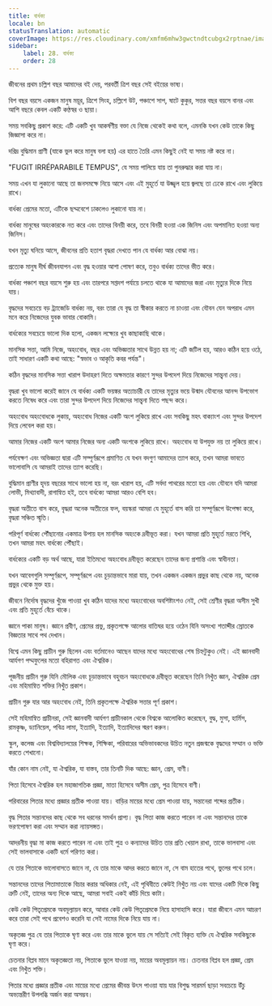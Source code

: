 ```yaml
---
title: বার্ধক্য
locale: bn
statusTranslation: automatic
coverImage: https://res.cloudinary.com/xmfm6mhw3gwctndtcubgx2rptnae/image/upload/v1740337243/small_cover_educacion_fundamental_a051170f1c.webp
sidebar:
    label: 28. বার্ধক্য
    order: 28
---
```

জীবনের প্রথম চল্লিশ বছর আমাদের বই দেয়, পরবর্তী ত্রিশ বছর সেই বইয়ের ভাষ্য।

বিশ বছর বয়সে একজন মানুষ ময়ূর, ত্রিশে সিংহ, চল্লিশে উট, পঞ্চাশে সাপ, ষাটে কুকুর, সত্তর বছর বয়সে বানর এবং আশি বছরে কেবল একটি কণ্ঠস্বর ও ছায়া।

সময় সবকিছু প্রকাশ করে: এটি একটি খুব আকর্ষণীয় বক্তা যে নিজে থেকেই কথা বলে, এমনকি যখন কেউ তাকে কিছু জিজ্ঞাসা করে না।

দরিদ্র বুদ্ধিমান প্রাণী (যাকে ভুল করে মানুষ বলা হয়) এর হাতে তৈরি এমন কিছুই নেই যা সময় নষ্ট করে না।

"FUGIT IRRÉPARABILE TEMPUS", যে সময় পালিয়ে যায় তা পুনরুদ্ধার করা যায় না।

সময় এখন যা লুকানো আছে তা জনসমক্ষে নিয়ে আসে এবং এই মুহূর্তে যা উজ্জ্বল হয়ে জ্বলছে তা ঢেকে রাখে এবং লুকিয়ে রাখে।

বার্ধক্য প্রেমের মতো, এটিকে ছদ্মবেশে ঢাকলেও লুকানো যায় না।

বার্ধক্য মানুষের অহংকারকে নত করে এবং তাদের বিনয়ী করে, তবে বিনয়ী হওয়া এক জিনিস এবং অপমানিত হওয়া অন্য জিনিস।

যখন মৃত্যু ঘনিয়ে আসে, জীবনের প্রতি হতাশ বৃদ্ধরা দেখতে পান যে বার্ধক্য আর বোঝা নয়।

প্রত্যেক মানুষ দীর্ঘ জীবনযাপন এবং বৃদ্ধ হওয়ার আশা পোষণ করে, তবুও বার্ধক্য তাদের ভীত করে।

বার্ধক্য পঞ্চাশ বছর বয়সে শুরু হয় এবং তারপরে সপ্তদশ পর্যায়ে চলতে থাকে যা আমাদের জরা এবং মৃত্যুর দিকে নিয়ে যায়।

বৃদ্ধদের সবচেয়ে বড় ট্র্যাজেডি বার্ধক্য নয়, বরং তারা যে বৃদ্ধ তা স্বীকার করতে না চাওয়া এবং যৌবন যেন অপরাধ এমন মনে করে নিজেদের যুবক ভাবার বোকামি।

বার্ধক্যের সবচেয়ে ভালো দিক হলো, একজন লক্ষ্যের খুব কাছাকাছি থাকে।

মানসিক সত্তা, আমি নিজে, অহংবোধ, বছর এবং অভিজ্ঞতার সাথে উন্নত হয় না; এটি জটিল হয়, আরও কঠিন হয়ে ওঠে, তাই সাধারণ একটি কথা আছে: "স্বভাব ও আকৃতি কবর পর্যন্ত"।

কঠিন বৃদ্ধদের মানসিক সত্তা খারাপ উদাহরণ দিতে অক্ষমতার কারণে সুন্দর উপদেশ দিয়ে নিজেদের সান্ত্বনা দেয়।

বৃদ্ধরা খুব ভালো করেই জানে যে বার্ধক্য একটি ভয়ঙ্কর অত্যাচারী যে তাদের মৃত্যুর ভয়ে উন্মাদ যৌবনের আনন্দ উপভোগ করতে নিষেধ করে এবং তারা সুন্দর উপদেশ দিয়ে নিজেদের সান্ত্বনা দিতে পছন্দ করে।

অহংবোধ অহংবোধকে লুকায়, অহংবোধ নিজের একটি অংশ লুকিয়ে রাখে এবং সবকিছু মহৎ বাক্যাংশ এবং সুন্দর উপদেশ দিয়ে লেবেল করা হয়।

আমার নিজের একটি অংশ আমার নিজের অন্য একটি অংশকে লুকিয়ে রাখে। অহংবোধ যা উপযুক্ত নয় তা লুকিয়ে রাখে।

পর্যবেক্ষণ এবং অভিজ্ঞতা দ্বারা এটি সম্পূর্ণরূপে প্রমাণিত যে যখন বদগুণ আমাদের ত্যাগ করে, তখন আমরা ভাবতে ভালোবাসি যে আমরাই তাদের ত্যাগ করেছি।

বুদ্ধিমান প্রাণীর হৃদয় বছরের সাথে ভালো হয় না, বরং খারাপ হয়, এটি সর্বদা পাথরের মতো হয় এবং যৌবনে যদি আমরা লোভী, মিথ্যাবাদী, রাগান্বিত হই, তবে বার্ধক্যে আমরা আরও বেশি হব।

বৃদ্ধরা অতীতে বাস করে, বৃদ্ধরা অনেক অতীতের ফল, বয়স্করা আমরা যে মুহূর্তে বাস করি তা সম্পূর্ণরূপে উপেক্ষা করে, বৃদ্ধরা সঞ্চিত স্মৃতি।

পরিপূর্ণ বার্ধক্যে পৌঁছানোর একমাত্র উপায় হল মানসিক অহংকে দ্রবীভূত করা। যখন আমরা প্রতি মুহূর্তে মরতে শিখি, তখন আমরা মহৎ বার্ধক্যে পৌঁছাই।

বার্ধক্যের একটি বড় অর্থ আছে, যারা ইতিমধ্যে অহংবোধ দ্রবীভূত করেছেন তাদের জন্য প্রশান্তি এবং স্বাধীনতা।

যখন আবেগগুলি সম্পূর্ণরূপে, সম্পূর্ণরূপে এবং চূড়ান্তভাবে মারা যায়, তখন একজন একজন প্রভুর কাছ থেকে নয়, অনেক প্রভুর থেকে মুক্ত হয়।

জীবনে নির্দোষ বৃদ্ধদের খুঁজে পাওয়া খুব কঠিন যাদের মধ্যে অহংবোধের অবশিষ্টাংশও নেই, সেই শ্রেণীর বৃদ্ধরা অসীম সুখী এবং প্রতি মুহূর্তে বেঁচে থাকে।

জ্ঞানে পাকা মানুষ। জ্ঞানে প্রবীণ, প্রেমের প্রভু, প্রকৃতপক্ষে আলোর বাতিঘর হয়ে ওঠেন যিনি অসংখ্য শতাব্দীর স্রোতকে বিজ্ঞতার সাথে পথ দেখান।

বিশ্বে এমন কিছু প্রাচীন গুরু ছিলেন এবং বর্তমানেও আছেন যাদের মধ্যে অহংবোধের শেষ চিহ্নটুকুও নেই। এই জ্ঞানবাদী আর্যগণ পদ্মফুলের মতো বহিরাগত এবং ঐশ্বরিক।

পূজনীয় প্রাচীন গুরু যিনি মৌলিক এবং চূড়ান্তভাবে বহুবচন অহংবোধকে দ্রবীভূত করেছেন তিনি নিখুঁত জ্ঞান, ঐশ্বরিক প্রেম এবং মহিমান্বিত শক্তির নিখুঁত প্রকাশ।

প্রাচীন গুরু যার আর অহংবোধ নেই, তিনি প্রকৃতপক্ষে ঐশ্বরিক সত্তার পূর্ণ প্রকাশ।

সেই মহিমান্বিত প্রাচীনরা, সেই জ্ঞানবাদী আর্যগণ প্রাচীনকাল থেকে বিশ্বকে আলোকিত করেছেন, বুদ্ধ, মুসা, হার্মিস, রামকৃষ্ণ, ড্যানিয়েল, পবিত্র লামা, ইত্যাদি, ইত্যাদি, ইত্যাদিদের স্মরণ করুন।

স্কুল, কলেজ এবং বিশ্ববিদ্যালয়ের শিক্ষক, শিক্ষিকা, পরিবারের অভিভাবকদের উচিত নতুন প্রজন্মকে বৃদ্ধদের সম্মান ও ভক্তি করতে শেখানো।

যাঁর কোন নাম নেই, যা ঐশ্বরিক, যা বাস্তব, তার তিনটি দিক আছে: জ্ঞান, প্রেম, বাণী।

পিতা হিসেবে ঐশ্বরিক হল মহাজাগতিক প্রজ্ঞা, মাতা হিসেবে অসীম প্রেম, পুত্র হিসেবে বাণী।

পরিবারের পিতার মধ্যে প্রজ্ঞার প্রতীক পাওয়া যায়। বাড়ির মায়ের মধ্যে প্রেম পাওয়া যায়, সন্তানেরা শব্দের প্রতীক।

বৃদ্ধ পিতার সন্তানদের কাছ থেকে সব ধরনের সমর্থন প্রাপ্য। বৃদ্ধ পিতা কাজ করতে পারেন না এবং সন্তানদের তাকে ভরণপোষণ করা এবং সম্মান করা ন্যায়সঙ্গত।

আদরনীয় বৃদ্ধা মা কাজ করতে পারেন না এবং তাই পুত্র ও কন্যাদের উচিত তার প্রতি খেয়াল রাখা, তাকে ভালবাসা এবং সেই ভালবাসাকে একটি ধর্মে পরিণত করা।

যে তার পিতাকে ভালোবাসতে জানে না, যে তার মাকে আদর করতে জানে না, সে বাম হাতের পথে, ভুলের পথে চলে।

সন্তানদের তাদের পিতামাতাকে বিচার করার অধিকার নেই, এই পৃথিবীতে কেউই নিখুঁত নয় এবং যাদের একটি দিকে কিছু ত্রুটি নেই, তাদের অন্য দিকে আছে, আমরা সবাই একই কাঁচি দিয়ে কাটা।

কেউ কেউ পিতৃপ্রেমকে অবমূল্যায়ন করে, আবার কেউ কেউ পিতৃপ্রেমকে নিয়ে হাসাহাসি করে। যারা জীবনে এমন আচরণ করে তারা সেই পথে প্রবেশও করেনি যা সেই নামের দিকে নিয়ে যায় না।

অকৃতজ্ঞ পুত্র যে তার পিতাকে ঘৃণা করে এবং তার মাকে ভুলে যায় সে সত্যিই সেই বিকৃত ব্যক্তি যে ঐশ্বরিক সবকিছুকে ঘৃণা করে।

চেতনার বিপ্লব মানে অকৃতজ্ঞতা নয়, পিতাকে ভুলে যাওয়া নয়, মায়ের অবমূল্যায়ন নয়। চেতনার বিপ্লব হল প্রজ্ঞা, প্রেম এবং নিখুঁত শক্তি।

পিতার মধ্যে প্রজ্ঞার প্রতীক এবং মায়ের মধ্যে প্রেমের জীবন্ত উৎস পাওয়া যায় যার বিশুদ্ধ সারমর্ম ছাড়া সবচেয়ে উঁচু অভ্যন্তরীণ উপলব্ধি অর্জন করা অসম্ভব।
